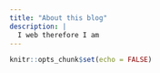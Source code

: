 ```yaml
---
title: "About this blog"
description: |
  I web therefore I am
---
```


```r
knitr::opts_chunk$set(echo = FALSE)
```

